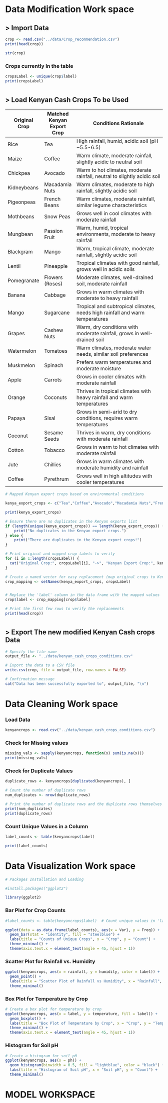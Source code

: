 # Data Modification Work space

## \> Import Data

```r
crop <- read.csv("../data/Crop_recommendation.csv")
print(head(crop))
```

```r
str(crop)
```

### Crops currently In the table

```r
cropsLabel <- unique(crop$label)
print(cropsLabel)
```

# 

## \> Load Kenyan Cash Crops To be Used

| Original Crop | Matched Kenyan Export Crop | Conditions Rationale                                                         |
|---------------|---------------|------------------------------------------|
| Rice          | Tea                        | High rainfall, humid, acidic soil (pH \~5.5-6.5)                             |
| Maize         | Coffee                     | Warm climate, moderate rainfall, slightly acidic to neutral soil             |
| Chickpea      | Avocado                    | Warm to hot climates, moderate rainfall, neutral to slightly acidic soil     |
| Kidneybeans   | Macadamia Nuts             | Warm climates, moderate to high rainfall, slightly acidic soil               |
| Pigeonpeas    | French Beans               | Warm climates, moderate rainfall, similar legume characteristics             |
| Mothbeans     | Snow Peas                  | Grows well in cool climates with moderate rainfall                           |
| Mungbean      | Passion Fruit              | Warm, humid, tropical environments, moderate to heavy rainfall               |
| Blackgram     | Mango                      | Warm, tropical climate, moderate rainfall, slightly acidic soil              |
| Lentil        | Pineapple                  | Tropical climates with good rainfall, grows well in acidic soils             |
| Pomegranate   | Flowers (Roses)            | Moderate climates, well-drained soil, moderate rainfall                      |
| Banana        | Cabbage                    | Grows in warm climates with moderate to heavy rainfall                       |
| Mango         | Sugarcane                  | Tropical and subtropical climates, needs high rainfall and warm temperatures |
| Grapes        | Cashew Nuts                | Warm, dry conditions with moderate rainfall, grows in well-drained soil      |
| Watermelon    | Tomatoes                   | Warm climates, moderate water needs, similar soil preferences                |
| Muskmelon     | Spinach                    | Prefers warm temperatures and moderate moisture                              |
| Apple         | Carrots                    | Grows in cooler climates with moderate rainfall                              |
| Orange        | Coconuts                   | Thrives in tropical climates with heavy rainfall and warm temperatures       |
| Papaya        | Sisal                      | Grows in semi-arid to dry conditions, requires warm temperatures             |
| Coconut       | Sesame Seeds               | Thrives in warm, dry conditions with moderate rainfall                       |
| Cotton        | Tobacco                    | Grows in warm to hot climates with moderate rainfall                         |
| Jute          | Chillies                   | Grows in warm climates with moderate humidity and rainfall                   |
| Coffee        | Pyrethrum                  | Grows well in high altitudes with cooler temperatures                        |

```r
# Mapped Kenyan export crops based on environmental conditions

kenya_export_crops <- c("Tea","Coffee","Avocado","Macadamia Nuts","French Beans","Snow Peas","Passion Fruit","Mango","Pineapple","Flowers (Roses)","Cabbage","Sugarcane","Cashew Nuts","Tomatoes","Spinach","Carrots","Coconuts","Sisal","Sesame Seeds","Tobacco","Chillies","Pyrethrum")

```

```r
print(kenya_export_crops)
```

```r

# Ensure there are no duplicates in the Kenyan exports list
if (length(unique(kenya_export_crops)) == length(kenya_export_crops)) {
    print("No duplicates in the Kenyan export crops.")
} else {
    print("There are duplicates in the Kenyan export crops!")
}

```

```r
# Print original and mapped crop labels to verify
for (i in 1:length(cropsLabel)) {
  cat("Original Crop:", cropsLabel[i], "->", "Kenyan Export Crop:", kenya_export_crops[i], "\n")
}
```

```r
# Create a named vector for easy replacement (map original crops to Kenyan crops)
crop_mapping <- setNames(kenya_export_crops, cropsLabel)


# Replace the 'label' column in the data frame with the mapped values
crop$label <- crop_mapping[crop$label]

# Print the first few rows to verify the replacements
print(head(crop))
```

# 

## \> Export The new modified Kenyan Cash crops Data

```r
# Specify the file name
output_file <- "../data/kenyan_cash_crops_conditions.csv"

# Export the data to a CSV file
write.csv(crop, file = output_file, row.names = FALSE)

# Confirmation message
cat("Data has been successfully exported to", output_file, "\n")
```

# 

# 

# Data Cleaning Work space

### Load Data

```r
kenyancrops <- read.csv("../data/kenyan_cash_crops_conditions.csv")

```

### Check for Missing values

```r
missing_vals <- sapply(kenyancrops, function(x) sum(is.na(x)))
print(missing_vals)
```

### Check for Duplicate Values

```r
duplicate_rows <- kenyancrops[duplicated(kenyancrops), ]

# Count the number of duplicate rows
num_duplicates <- nrow(duplicate_rows)

# Print the number of duplicate rows and the duplicate rows themselves
print(num_duplicates)
print(duplicate_rows)
```

### Count Unique Values in a Column

```r
label_counts <- table(kenyancrops$label)

print(label_counts)
```

# 

# 

# Data Visualization Work space

```r
# Packages Installation and Loading

#install.packages("ggplot2")

library(ggplot2)
```

### Bar Plot for Crop Counts

```r
#label_counts <- table(kenyancrops$label)  # Count unique values in 'label'

ggplot(data = as.data.frame(label_counts), aes(x = Var1, y = Freq)) +
  geom_bar(stat = "identity", fill = "steelblue") +
  labs(title = "Counts of Unique Crops", x = "Crop", y = "Count") +
  theme_minimal() +
  theme(axis.text.x = element_text(angle = 45, hjust = 1))
```

### Scatter Plot for Rainfall vs. Humidity

```r

ggplot(kenyancrops, aes(x = rainfall, y = humidity, color = label)) +
  geom_point() +
  labs(title = "Scatter Plot of Rainfall vs Humidity", x = "Rainfall", y = "Humidity") +
  theme_minimal()

```

### Box Plot for Temperature by Crop

```r
# Create a box plot for temperature by crop
ggplot(kenyancrops, aes(x = label, y = temperature, fill = label)) +
  geom_boxplot() +
  labs(title = "Box Plot of Temperature by Crop", x = "Crop", y = "Temperature") +
  theme_minimal() +
  theme(axis.text.x = element_text(angle = 45, hjust = 1))

```

### Histogram for Soil pH

```r
# Create a histogram for soil pH
ggplot(kenyancrops, aes(x = ph)) +
  geom_histogram(binwidth = 0.5, fill = "lightblue", color = "black") +
  labs(title = "Histogram of Soil pH", x = "Soil pH", y = "Count") +
  theme_minimal()

```

# 

# 

# 

# MODEL WORKSPACE
